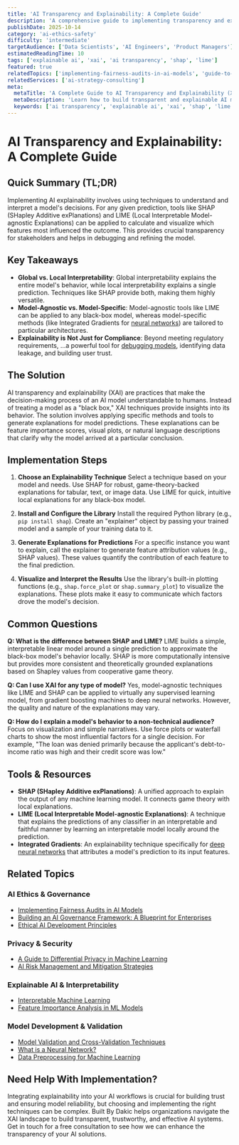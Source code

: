 ```yaml
---
title: 'AI Transparency and Explainability: A Complete Guide'
description: 'A comprehensive guide to implementing transparency and explainability (XAI) in AI systems using techniques like SHAP, LIME, and integrated gradients.'
publishDate: 2025-10-14
category: 'ai-ethics-safety'
difficulty: 'intermediate'
targetAudience: ['Data Scientists', 'AI Engineers', 'Product Managers']
estimatedReadingTime: 10
tags: ['explainable ai', 'xai', 'ai transparency', 'shap', 'lime']
featured: true
relatedTopics: ['implementing-fairness-audits-in-ai-models', 'guide-to-differential-privacy-in-machine-learning', 'building-an-ai-governance-framework-blueprint', 'interpretable-machine-learning', 'model-validation-and-cross-validation-techniques', 'feature-importance-analysis-in-ml-models', 'ai-risk-management-and-mitigation-strategies', 'what-is-a-neural-network', 'data-preprocessing-for-machine-learning', 'ethical-ai-development-principles']
relatedServices: ['ai-strategy-consulting']
meta:
  metaTitle: 'A Complete Guide to AI Transparency and Explainability (XAI)'
  metaDescription: 'Learn how to build transparent and explainable AI models. This guide covers key XAI concepts, practical implementation steps for SHAP and LIME, and best practices.'
  keywords: ['ai transparency', 'explainable ai', 'xai', 'shap', 'lime', 'interpretable ml']
---
```


# AI Transparency and Explainability: A Complete Guide

## Quick Summary (TL;DR)

Implementing AI explainability involves using techniques to understand and interpret a model's decisions. For any given prediction, tools like SHAP (SHapley Additive exPlanations) and LIME (Local Interpretable Model-agnostic Explanations) can be applied to calculate and visualize which features most influenced the outcome. This provides crucial transparency for stakeholders and helps in debugging and refining the model.

## Key Takeaways

- **Global vs. Local Interpretability**: Global interpretability explains the entire model's behavior, while local interpretability explains a single prediction. Techniques like SHAP provide both, making them highly versatile.
- **Model-Agnostic vs. Model-Specific**: Model-agnostic tools like LIME can be applied to any black-box model, whereas model-specific methods (like Integrated Gradients for [neural networks](/machine-learning/what-is-a-neural-network)) are tailored to particular architectures.
- **Explainability is Not Just for Compliance**: Beyond meeting regulatory requirements, ...a powerful tool for [debugging models](/react-development/advanced-react-debugging-techniques-professionals), identifying data leakage, and building user trust.

## The Solution

AI transparency and explainability (XAI) are practices that make the decision-making process of an AI model understandable to humans. Instead of treating a model as a "black box," XAI techniques provide insights into its behavior. The solution involves applying specific methods and tools to generate explanations for model predictions. These explanations can be feature importance scores, visual plots, or natural language descriptions that clarify why the model arrived at a particular conclusion.

## Implementation Steps

1.  **Choose an Explainability Technique**
    Select a technique based on your model and needs. Use SHAP for robust, game-theory-backed explanations for tabular, text, or image data. Use LIME for quick, intuitive local explanations for any black-box model.

2.  **Install and Configure the Library**
    Install the required Python library (e.g., `pip install shap`). Create an "explainer" object by passing your trained model and a sample of your training data to it.

3.  **Generate Explanations for Predictions**
    For a specific instance you want to explain, call the explainer to generate feature attribution values (e.g., SHAP values). These values quantify the contribution of each feature to the final prediction.

4.  **Visualize and Interpret the Results**
    Use the library's built-in plotting functions (e.g., `shap.force_plot` or `shap.summary_plot`) to visualize the explanations. These plots make it easy to communicate which factors drove the model's decision.

## Common Questions

**Q: What is the difference between SHAP and LIME?**
LIME builds a simple, interpretable linear model around a single prediction to approximate the black-box model's behavior locally. SHAP is more computationally intensive but provides more consistent and theoretically grounded explanations based on Shapley values from cooperative game theory.

**Q: Can I use XAI for any type of model?**
Yes, model-agnostic techniques like LIME and SHAP can be applied to virtually any supervised learning model, from gradient boosting machines to deep neural networks. However, the quality and nature of the explanations may vary.

**Q: How do I explain a model's behavior to a non-technical audience?**
Focus on visualization and simple narratives. Use force plots or waterfall charts to show the most influential factors for a single decision. For example, "The loan was denied primarily because the applicant's debt-to-income ratio was high and their credit score was low."

## Tools & Resources

- **SHAP (SHapley Additive exPlanations)**: A unified approach to explain the output of any machine learning model. It connects game theory with local explanations.
- **LIME (Local Interpretable Model-agnostic Explanations)**: A technique that explains the predictions of any classifier in an interpretable and faithful manner by learning an interpretable model locally around the prediction.
- **Integrated Gradients**: An explainability technique specifically for [deep neural networks](/machine-learning/what-is-a-neural-network) that attributes a model's prediction to its input features.

## Related Topics

### AI Ethics & Governance
- [Implementing Fairness Audits in AI Models](/category/ai-ethics-safety/implementing-fairness-audits-in-ai-models)
- [Building an AI Governance Framework: A Blueprint for Enterprises](/category/ai-ethics-safety/building-an-ai-governance-framework-blueprint)
- [Ethical AI Development Principles](/category/ai-ethics-safety/ethical-ai-development-principles)

### Privacy & Security
- [A Guide to Differential Privacy in Machine Learning](/category/ai-ethics-safety/guide-to-differential-privacy-in-machine-learning)
- [AI Risk Management and Mitigation Strategies](/category/ai-ethics-safety/ai-risk-management-and-mitigation-strategies)

### Explainable AI & Interpretability
- [Interpretable Machine Learning](/category/machine-learning/interpretable-machine-learning)
- [Feature Importance Analysis in ML Models](/category/machine-learning/feature-importance-analysis-in-ml-models)

### Model Development & Validation
- [Model Validation and Cross-Validation Techniques](/category/machine-learning/model-validation-and-cross-validation-techniques)
- [What is a Neural Network?](/category/machine-learning/what-is-a-neural-network)
- [Data Preprocessing for Machine Learning](/category/machine-learning/data-preprocessing-for-machine-learning)

## Need Help With Implementation?

Integrating explainability into your AI workflows is crucial for building trust and ensuring model reliability, but choosing and implementing the right techniques can be complex. Built By Dakic helps organizations navigate the XAI landscape to build transparent, trustworthy, and effective AI systems. Get in touch for a free consultation to see how we can enhance the transparency of your AI solutions.
